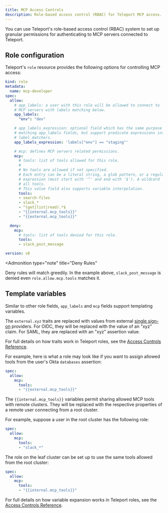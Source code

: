 ```yaml
---
title: MCP Access Controls
description: Role-based access control (RBAC) for Teleport MCP access.
---
```


You can use Teleport's role-based access control (RBAC) system to set up
granular permissions for authenticating to MCP servers connected to Teleport.

## Role configuration

Teleport's `role` resource provides the following options for controlling MCP
access:
```yaml
kind: role
metadata:
  name: mcp-developer
spec:
  allow:
    # app_labels: a user with this role will be allowed to connect to
    # MCP servers with labels matching below.
    app_labels:
      "env": "dev"

    # app_labels_expression: optional field which has the same purpose of the
    # matching app_labels fields, but support predicate expressions instead of
    # label matchers.
    app_labels_expression: 'labels["env"] == "staging"'

    # mcp: defines MCP servers related permissions.
    mcp:
      # tools: list of tools allowed for this role.
      #
      # No tools are allowed if not specified.
      # Each entry can be a literal string, a glob pattern, or a regular
      # expression (must start with '^' and end with '$'). A wildcard '*' allows
      # all tools.
      # This value field also supports variable interpolation.
      tools:
      - search-files
      - slack_*
      - ^(get|list|read).*$
      - "{{internal.mcp_tools}}"
      - "{{external.mcp_tools}}"

  deny:
    mcp:
      # tools: list of tools denied for this role.
      tools:
      - slack_post_message

version: v8
```

<Admonition
  type="note"
  title="Deny Rules"
>
  Deny rules will match greedily. In the example above, `slack_post_message` is
  denied even `role.allow.mcp.tools` matches it.
</Admonition>

## Template variables

Similar to other role fields, `app_labels` and `mcp` fields support templating
variables.

The `external.xyz` traits are replaced with values from external [single
sign-on](../../zero-trust-access/sso/sso.mdx) providers. For OIDC,
they will be replaced with the value of an "xyz" claim. For SAML, they are
replaced with an "xyz" assertion value.

For full details on how traits work in Teleport roles, see the [Access Controls
Reference](../../reference/access-controls/roles.mdx).

For example, here is what a role may look like if you want to assign allowed
tools from the user's Okta `databases` assertion:

```yaml
spec:
  allow:
    mcp:
      tools:
      - "{{external.mcp_tools}}"
```

The `{{internal.mcp_tools}}` variables permit sharing allowed MCP tools with
remote clusters. They will be replaced with the respective properties of a
remote user connecting from a root cluster.

For example, suppose a user in the root cluster has the following role:

```yaml
spec:
  allow:
    mcp:
      tools:
      - "slack_*"
```

The role on the leaf cluster can be set up to use the same tools allowed from
the root cluster:

```yaml
spec:
  allow:
    mcp:
      tools:
      - "{{internal.mcp_tools}}"
```

For full details on how variable expansion works in Teleport roles, see the
[Access Controls
Reference](../../reference/access-controls/roles.mdx).
